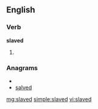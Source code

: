 ==English==

===Verb===
'''slaved'''

# {{past of|[[slave]]}}

===Anagrams===
* {{alphagram|adelsv}}
* [[salved#English|salved]]

[[mg:slaved]]
[[simple:slaved]]
[[vi:slaved]]